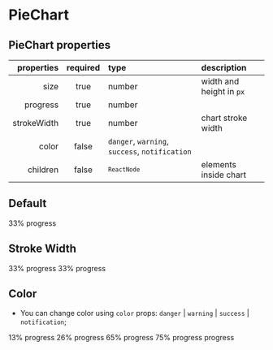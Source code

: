 
<Meta title="Components/PieChart" component={PieChart} />

# PieChart

## PieChart properties

|  properties | required | type                                                                                       | description              |
| ----------: | :------: | :----------------------------------------------------------------------------------------- | :----------------------- |
|        size |   true   | number                                                                                     | width and height in `px` |
|    progress |   true   | number                                                                                     |                          |
| strokeWidth |   true   | number                                                                                     | chart stroke width       |
|       color |  false   | <code>danger</code>, <code>warning</code>, <code>success</code>, <code>notification</code> |                          |
|    children |  false   | <code>`ReactNode`</code>                                                                   | elements inside chart    |

## Default

<Canvas>
  <Story name="default">
    <PieChart progress={33} size={96} strokeWidth={15}>
      <Text className="chartValue" size="lg" tag="span" weight="medium">
        33%
      </Text>
      <Text className="chartCaption" size="xs" tag="span">
        progress
      </Text>
    </PieChart>
  </Story>
</Canvas>

## Stroke Width

<Canvas>
  <Story name="strokeWidth">
    <FlexContainer justifyContent="space-evenly">
      <PieChart progress={33} size={96} strokeWidth={5}>
        <Text className="chartValue" size="lg" tag="span" weight="medium">
          33%
        </Text>
        <Text className="chartCaption" size="xs" tag="span">
          progress
        </Text>
      </PieChart>
      <PieChart progress={33} size={96} strokeWidth={15}>
        <Text className="chartValue" size="lg" tag="span" weight="medium">
          33%
        </Text>
        <Text className="chartCaption" size="xs" tag="span">
          progress
        </Text>
      </PieChart>
    </FlexContainer>
  </Story>
</Canvas>

## Color

- You can change color using `color` props: `danger` | `warning` | `success` | `notification`;

<Canvas>
  <Story name="color">
    <Flex justifyContent="space-evenly">
      <PieChart progress={13} size={96} strokeWidth={15} color="danger">
        <Text className="chartValue" size="lg" tag="span" weight="medium">
          13%
        </Text>
        <Text className="chartCaption" size="xs" tag="span">
          progress
        </Text>
      </PieChart>
      <PieChart progress={26} size={96} strokeWidth={15} color="warning">
        <Text className="chartValue" size="lg" tag="span" weight="medium">
          26%
        </Text>
        <Text className="chartCaption" size="xs" tag="span">
          progress
        </Text>
      </PieChart>
      <PieChart progress={65} size={96} strokeWidth={15} color="success">
        <Text className="chartValue" size="lg" tag="span" weight="medium">
          65%
        </Text>
        <Text className="chartCaption" size="xs" tag="span">
          progress
        </Text>
      </PieChart>
      <PieChart progress={75} size={96} strokeWidth={15} color="notification">
        <Text className="chartValue" size="lg" tag="span" weight="medium">
          75%
        </Text>
        <Text className="chartCaption" size="xs" tag="span">
          progress
        </Text>
      </PieChart>
      <PieChart progress={100} size={96} strokeWidth={15} color="success">
        <SVGIcon name="success" color="success" size="md" />
        <Text className="chartCaption" size="xs" tag="span">
          progress
        </Text>
      </PieChart>
    </Flex>
  </Story>
</Canvas>
